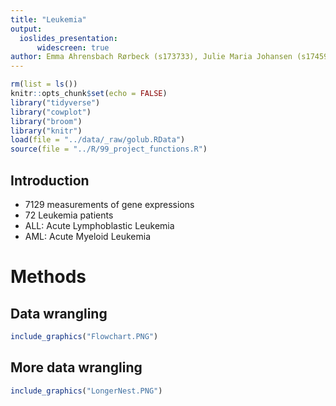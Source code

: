 ```yaml
---
title: "Leukemia"
output: 
  ioslides_presentation:
      widescreen: true
author: Emma Ahrensbach Rørbeck (s173733), Julie Maria Johansen (s174595), Simone Majken Stegenborg-Grathwohl (s174596) and Charlotte Würtzen (s174564)
--- 
```


<style>
.forceBreak { -webkit-column-break-after: always; break-after: column; }
</style>

```r
rm(list = ls())
knitr::opts_chunk$set(echo = FALSE)
library("tidyverse")
library("cowplot")
library("broom")
library("knitr")
load(file = "../data/_raw/golub.RData")
source(file = "../R/99_project_functions.R")
```


## Introduction

- 7129 measurements of gene expressions
- 72 Leukemia patients
- ALL: Acute Lymphoblastic Leukemia
- AML: Acute Myeloid Leukemia

# Methods

## Data wrangling {.smaller}

```r
include_graphics("Flowchart.PNG")

```

## More data wrangling 
```r
include_graphics("LongerNest.PNG")

```



